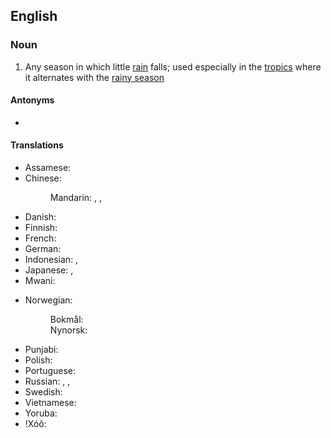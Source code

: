 ==English==
{{wikipedia}}

===Noun===
{{en-noun}}

# Any season in which little [[rain]] falls; used especially in the [[tropic]]s where it alternates with the [[rainy season]]

====Antonyms====
* {{l|en|rainy season}}

====Translations====
{{trans-top|season}}
* Assamese: {{t|as|খৰালি}}
* Chinese:
*: Mandarin: {{t+|cmn|乾季|sc=Hani}}, {{t+|cmn|干季|tr=gānjì|sc=Hani}}, {{t+|cmn|旱季|tr=hànjì|sc=Hani}}
* Danish: {{t|da|tørketid|c}}
* Finnish: {{t|fi|kuiva kausi}}
* French: {{t+|fr|saison sèche|f}}
* German: {{t+|de|Trockenzeit|f}}
* Indonesian: {{t+|id|kemarau}}, {{t|id|musim kemarau}}
* Japanese: {{t+|ja|乾季|tr=かんき, kanki}}, {{t|ja|乾期|tr=かんき, kanki}}
* Mwani: {{t|wmw|kirangazi}}
{{trans-mid}}
* Norwegian:
*: Bokmål: {{t|nb|tørketid|m|f}}
*: Nynorsk: {{t|nn|tørketid|f}}
* Punjabi: {{t+|pa|ਔੜ|f}}
* Polish: {{t+|pl|pora sucha|f}}
* Portuguese: {{t+|pt|estio|m}}
* Russian: {{t|ru|сухо́й сезо́н|m}}, {{t|ru|засу́шливый сезо́н|m}}, {{t+|ru|сушь|f}}
* Swedish: {{t+|sv|torrperiod|c}}
* Vietnamese: {{t|vi|mùa khô}}
* Yoruba: {{t|yo|ìgbà ẹ̀rùn}}
* ǃXóõ: {{qualifier|hot dry season}} {{t|nmn|ǁgâa}}
{{trans-bottom}}